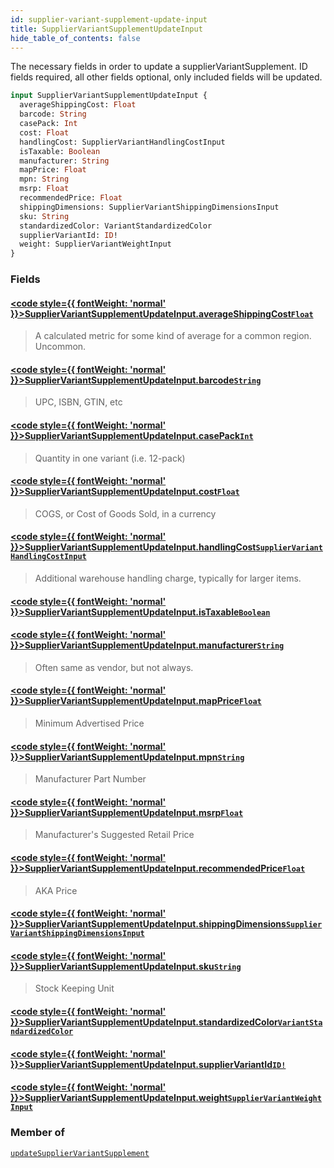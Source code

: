```yaml
---
id: supplier-variant-supplement-update-input
title: SupplierVariantSupplementUpdateInput
hide_table_of_contents: false
---
```








The necessary fields in order to update a supplierVariantSupplement.
ID fields required, all other fields optional, only included fields will be updated.

```graphql
input SupplierVariantSupplementUpdateInput {
  averageShippingCost: Float
  barcode: String
  casePack: Int
  cost: Float
  handlingCost: SupplierVariantHandlingCostInput
  isTaxable: Boolean
  manufacturer: String
  mapPrice: Float
  mpn: String
  msrp: Float
  recommendedPrice: Float
  shippingDimensions: SupplierVariantShippingDimensionsInput
  sku: String
  standardizedColor: VariantStandardizedColor
  supplierVariantId: ID!
  weight: SupplierVariantWeightInput
}
```


### Fields

#### [<code style={{ fontWeight: 'normal' }}>SupplierVariantSupplementUpdateInput.<b>averageShippingCost</b></code>](#)<Bullet />[`Float`](/supply/api/graphql-admin/reference/scalars/float) <Badge class="secondary" text="scalar"/>
> A calculated metric for some kind of average for a common region. Uncommon.
> 

#### [<code style={{ fontWeight: 'normal' }}>SupplierVariantSupplementUpdateInput.<b>barcode</b></code>](#)<Bullet />[`String`](/supply/api/graphql-admin/reference/scalars/string) <Badge class="secondary" text="scalar"/>
> UPC, ISBN, GTIN, etc
> 

#### [<code style={{ fontWeight: 'normal' }}>SupplierVariantSupplementUpdateInput.<b>casePack</b></code>](#)<Bullet />[`Int`](/supply/api/graphql-admin/reference/scalars/int) <Badge class="secondary" text="scalar"/>
> Quantity in one variant (i.e. 12-pack)
> 

#### [<code style={{ fontWeight: 'normal' }}>SupplierVariantSupplementUpdateInput.<b>cost</b></code>](#)<Bullet />[`Float`](/supply/api/graphql-admin/reference/scalars/float) <Badge class="secondary" text="scalar"/>
> COGS, or Cost of Goods Sold, in a currency
> 

#### [<code style={{ fontWeight: 'normal' }}>SupplierVariantSupplementUpdateInput.<b>handlingCost</b></code>](#)<Bullet />[`SupplierVariantHandlingCostInput`](/supply/api/graphql-admin/reference/inputs/supplier-variant-handling-cost-input) <Badge class="secondary" text="input"/>
> Additional warehouse handling charge, typically for larger items.
> 

#### [<code style={{ fontWeight: 'normal' }}>SupplierVariantSupplementUpdateInput.<b>isTaxable</b></code>](#)<Bullet />[`Boolean`](/supply/api/graphql-admin/reference/scalars/boolean) <Badge class="secondary" text="scalar"/>
> 
> 

#### [<code style={{ fontWeight: 'normal' }}>SupplierVariantSupplementUpdateInput.<b>manufacturer</b></code>](#)<Bullet />[`String`](/supply/api/graphql-admin/reference/scalars/string) <Badge class="secondary" text="scalar"/>
> Often same as vendor, but not always.
> 

#### [<code style={{ fontWeight: 'normal' }}>SupplierVariantSupplementUpdateInput.<b>mapPrice</b></code>](#)<Bullet />[`Float`](/supply/api/graphql-admin/reference/scalars/float) <Badge class="secondary" text="scalar"/>
> Minimum Advertised Price
> 

#### [<code style={{ fontWeight: 'normal' }}>SupplierVariantSupplementUpdateInput.<b>mpn</b></code>](#)<Bullet />[`String`](/supply/api/graphql-admin/reference/scalars/string) <Badge class="secondary" text="scalar"/>
> Manufacturer Part Number
> 

#### [<code style={{ fontWeight: 'normal' }}>SupplierVariantSupplementUpdateInput.<b>msrp</b></code>](#)<Bullet />[`Float`](/supply/api/graphql-admin/reference/scalars/float) <Badge class="secondary" text="scalar"/>
> Manufacturer's Suggested Retail Price
> 

#### [<code style={{ fontWeight: 'normal' }}>SupplierVariantSupplementUpdateInput.<b>recommendedPrice</b></code>](#)<Bullet />[`Float`](/supply/api/graphql-admin/reference/scalars/float) <Badge class="secondary" text="scalar"/>
> AKA Price
> 

#### [<code style={{ fontWeight: 'normal' }}>SupplierVariantSupplementUpdateInput.<b>shippingDimensions</b></code>](#)<Bullet />[`SupplierVariantShippingDimensionsInput`](/supply/api/graphql-admin/reference/inputs/supplier-variant-shipping-dimensions-input) <Badge class="secondary" text="input"/>
> 
> 

#### [<code style={{ fontWeight: 'normal' }}>SupplierVariantSupplementUpdateInput.<b>sku</b></code>](#)<Bullet />[`String`](/supply/api/graphql-admin/reference/scalars/string) <Badge class="secondary" text="scalar"/>
> Stock Keeping Unit
> 

#### [<code style={{ fontWeight: 'normal' }}>SupplierVariantSupplementUpdateInput.<b>standardizedColor</b></code>](#)<Bullet />[`VariantStandardizedColor`](/supply/api/graphql-admin/reference/enums/variant-standardized-color) <Badge class="secondary" text="enum"/>
> 
> 

#### [<code style={{ fontWeight: 'normal' }}>SupplierVariantSupplementUpdateInput.<b>supplierVariantId</b></code>](#)<Bullet />[`ID!`](/supply/api/graphql-admin/reference/scalars/id) <Badge class="secondary" text="non-null"/> <Badge class="secondary" text="scalar"/>
> 
> 

#### [<code style={{ fontWeight: 'normal' }}>SupplierVariantSupplementUpdateInput.<b>weight</b></code>](#)<Bullet />[`SupplierVariantWeightInput`](/supply/api/graphql-admin/reference/inputs/supplier-variant-weight-input) <Badge class="secondary" text="input"/>
> 
> 



### Member of

[`updateSupplierVariantSupplement`](/supply/api/graphql-admin/reference/mutations/update-supplier-variant-supplement)  <Badge class="secondary" text="mutation"/>



